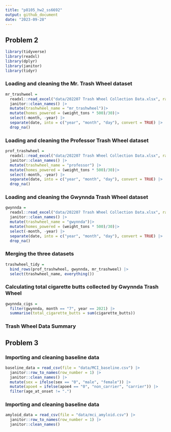 ```yaml
---
title: "p8105_hw2_ss6692"
output: github_document
date: "2023-09-28"
---
```


## Problem 2

```r
library(tidyverse)
library(readxl)
library(dplyr)
library(janitor)
library(tidyr)
```

### Loading and cleaning the Mr. Trash Wheel dataset

```r
mr_trashweel = 
  readxl::read_excel("data/202207 Trash Wheel Collection Data.xlsx", range = "A2:N550", sheet = "Mr. Trash Wheel")|>
  janitor::clean_names() |>
  mutate(trashwheel_name = "mr_trashwheel")|>
  mutate(homes_powered = (weight_tons * 500)/30)|>
  select(-month, -year) |>
  separate(date, into = c("year", "month", "day"), convert = TRUE) |>
  drop_na()
```

### Loading and cleaning the Professor Trash Wheel dataset

```r
prof_trashwheel = 
  readxl::read_excel("data/202207 Trash Wheel Collection Data.xlsx", range = "A2:M97", sheet = "Professor Trash Wheel")|>
  janitor::clean_names() |>
  mutate(trashwheel_name = "professor") |>
  mutate(homes_powered = (weight_tons * 500)/30)|>
  select(-month, -year) |>
  separate(date, into = c("year", "month", "day"), convert = TRUE) |>
  drop_na()
```

### Loading and cleaning the Gwynnda Trash Wheel dataset

```r
gwynnda = 
  readxl::read_excel("data/202207 Trash Wheel Collection Data.xlsx", range = "A2:K110", sheet = "Gwynnda Trash Wheel")|>
  janitor::clean_names() |>
  mutate(trashwheel_name = "gwynnda")|>
  mutate(homes_powered = (weight_tons * 500)/30)|>
  select(-month, -year) |>
  separate(date, into = c("year", "month", "day"), convert = TRUE) |>
  drop_na()
```

### Merging the three datasets

```r
trashwheel_tidy = 
  bind_rows(prof_trashwheel, gwynnda, mr_trashweel) |>
  select(trashwheel_name, everything())
```

### Calculating total cigarette butts collected by Gwynnda Trash Wheel

```r
gwynnda_cigs =
  filter(gwynnda, month == "7", year == 2021) |> 
  summarise(total_cigarette_butts = sum(cigarette_butts))
```

### Trash Wheel Data Summary


## Problem 3

### Importing and cleaning baseline data
```r
baseline_data = read_csv(file = "data/MCI_baseline.csv") |>
  janitor::row_to_names(row_number = 1) |>
  janitor::clean_names() |>
  mutate(sex = ifelse(sex == "0", "male", "female")) |>
  mutate(apoe4 = ifelse(apoe4 == "0", "non_carrier", "carrier")) |>
  filter(age_at_onset != ".")
```

### Importing and cleaning baseline data
```r
amyloid_data = read_csv(file = "data/mci_amyloid.csv") |>
  janitor::row_to_names(row_number = 1) |>
  janitor::clean_names()
```




